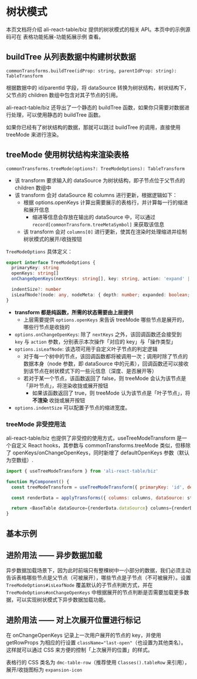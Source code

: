 
<Meta title="表格功能拓展 / 常用功能 / 树状模式" />

# 树状模式

本页文档将介绍 ali-react-table/biz 提供的树状模式的相关 API。本页中的示例源码可在 <LinkTo kind="表格功能拓展 / 功能拓展示例" story="树状表格">表格功能拓展-功能拓展示例</LinkTo> 查看。

## buildTree 从列表数据中构建树状数据

`commonTransforms.buildTree(idProp: string, parentIdProp: string): TableTransform`

根据数据中的 id/parentId 字段，将 dataSource 转换为树状结构，树状结构下，父节点的 children 数组中包含对其子节点的引用。

ali-react-table/biz 还导出了一个静态的 buildTree 函数，如果你只需要对数据进行处理，可以使用静态的 buildTree 函数。

如果你已经有了树状结构的数据，那就可以跳过 buildTree 的调用，直接使用 treeMode 来进行渲染。

## treeMode 使用树状结构来渲染表格

`commonTransforms.treeMode(options?: TreeModeOptions): TableTransform`

- 该 transform 要求输入的 dataSource 为树状结构，即子节点位于父节点的 children 数组中
- 该 transform 会对 dataSource 和 columns 进行更新，根据逻辑如下：
  - 根据 options.openKeys 计算出需要展示的表格行，并计算每一行的缩进和展开信息
    - 缩进等信息会存放在输出的 dataSource 中，可以通过 `record[commonTransform.treeMetaSymbol]` 来获取该信息
  - 该 transform 会对 `columns[0]` 进行更新，使其在渲染时处理缩进并绘制树状模式的展开/收拢按钮

`TreeModeOptions` 具体定义：

```typescript
export interface TreeModeOptions {
  primaryKey: string
  openKeys: string[]
  onChangeOpenKeys(nextKeys: string[], key: string, action: 'expand' | 'collapse'): void

  indentSize?: number
  isLeafNode?(node: any, nodeMeta: { depth: number; expanded: boolean; rowKey: string }): boolean
}
```

- **transform 都是纯函数，所需的状态需要由上层提供**
  - 上层需要提供 `options.openKeys` 来告诉 treeMode 哪些节点是展开的，哪些行节点是收拢的
- `options.onChangeOpenKeys`: 除了 `nextKeys` 之外，该回调函数还会接受到 `key` 与 `action` 参数，分别表示本次操作「对应的 key」与「操作类型」
- `options.isLeafNode`: 该选项可用于自定义叶子节点的判定逻辑
  - 对于每一个树中的节点，该回调函数都将被调用一次；调用时除了节点的数据本身（node 参数，即 dataSource 中的元素），回调函数还可以接收到该节点在树状模式下的一些元信息（深度、是否展开等）
  - 若对于某一个节点，该函数返回了 false，则 treeMode 会认为该节点是「非叶节点」，将渲染收拢或展开按钮
    - 如果该函数返回了 true，则 treeMode 认为该节点是「叶子节点」，将 **不渲染** 收拢或展开按钮
- `options.indentSize` 可以配置子节点的缩进宽度。

### treeMode 非受控用法

ali-react-table/biz 也提供了非受控的使用方式，useTreeModeTransform 是一个自定义 React hooks，其参数与 commonTransforms.treeMode 类似，但移除了 openKeys/onChangeOpenKeys，同时新增了 defaultOpenKeys 参数（默认为空数组）.

```javascript
import { useTreeModeTransform } from 'ali-react-table/biz'

function MyComponent() {
  const treeModeTransform = useTreeModeTransform({ primaryKey: 'id', defaultOpenKeys: ['B2C'] })

  const renderData = applyTransforms({ columns: columns, dataSource: state.data }, treeModeTransform)

  return <BaseTable dataSource={renderData.dataSource} columns={renderData.columns} />
}
```

## 基本示例

<Preview>
  <Story id="表格功能拓展-功能拓展示例--树状表格" />
</Preview>

## 进阶用法 —— 异步数据加载

异步数据加载场景下，因为此时前端只有整棵树中一小部分的数据，我们必须主动告诉表格哪些节点是父节点（可被展开），哪些节点是子节点（不可被展开）。设置 `TreeModeOptions#isLeafNode` 覆盖默认的子节点判断方式，并在 `TreeModeOptions#onChangeOpenKeys` 中根据展开的节点判断是否需要加载更多数据，可以实现树状模式下异步数据加载功能。

<Preview>
  <Story id="示例-异步数据加载树状表格--async-loading-tree-table" />
</Preview>

## 进阶用法 —— 对上次展开位置进行标记

在 onChangeOpenKeys 记录上一次用户展开的节点的 key，并使用 getRowProps 为相应的行设置 `className="last-open"`（也设置为其他类名）。这样就可以通过 CSS 来方便的控制「上次展开的位置」的样式。

表格行的 CSS 类名为 `dmc-table-row`（推荐使用 `Classes().tableRow` 来引用），展开/收拢图标为 `expansion-icon`

<Preview>
  <Story id="示例-树状表格中的最近展开标记--tree-table-with-last-open-mark" />
</Preview>

